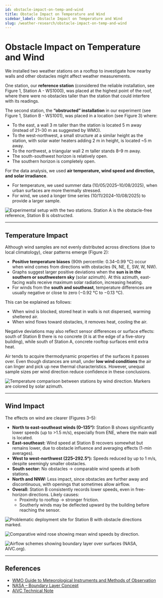 ```yaml
---
id: obstacle-impact-on-temp-and-wind
title: Obstacle Impact on Temperature and Wind
sidebar_label: Obstacle Impact on Temperature and Wind
slug: /weather-research/obstacle-impact-on-temp-and-wind
---
```


# Obstacle Impact on Temperature and Wind

We installed two weather stations on a rooftop to investigate how nearby walls and other obstacles might affect weather measurements.

One station, our **reference station** (considered the reliable installation, see Figure 1, Station A - WS1000), was placed at the highest point of the roof, where there were no obstacles taller than the station that could interfere with its readings.

The second station, the **“obstructed” installation** in our experiment (see Figure 1, Station B - WS1001), was placed in a location (see Figure 3) where:

- To the east, a wall 3 m taller than the station is located 5 m away (instead of 21–30 m as suggested by WMO).
- To the west-northwest, a small structure at a similar height as the station, with solar water heaters adding 2 m in height, is located ~5 m away.
- To the northwest, a triangular wall 2 m taller stands 8–9 m away.
- The south-southwest horizon is relatively open.
- The southern horizon is completely open.

For the data analysis, we used **air temperature, wind speed and direction, and solar irradiance**.
- For temperature, we used summer data (10/05/2025–10/08/2025), when urban surfaces are more thermally stressed.
- For wind, we used a longer time series (10/11/2024–10/08/2025) to provide a larger sample.

![Experimental setup with the two stations. Station A is the obstacle-free reference, Station B is obstructed.](/img/weather-research/obstacle_experiment/fig1_experimental_setup.png)

---

## Temperature Impact

Although wind samples are not evenly distributed across directions (due to local climatology), clear patterns emerge (Figure 2):

- **Positive temperature biases** (90th percentile: 0.34–0.99 °C) occur when wind comes from directions with obstacles (N, NE, E, SW, W, NW).
- Graphs suggest larger positive deviations when the **sun is in the southern or southwestern sky** (solar azimuth). At this azimuth, east-facing walls receive maximum solar radiation, increasing heating.
- For winds from the **south and southeast**, temperature differences are usually negative or close to zero (−0.92 °C to −0.13 °C).

This can be explained as follows:
- When wind is blocked, stored heat in walls is not dispersed, warming sheltered air.
- When wind flows toward obstacles, it removes heat, cooling the air.

Negative deviations may also reflect sensor differences or surface effects: south of Station B there is no concrete (it is at the edge of a five-story building), while south of Station A, concrete rooftop surfaces emit extra heat.

Air tends to acquire thermodynamic properties of the surfaces it passes over. Even though distances are small, under **low wind conditions** the air can linger and pick up new thermal characteristics.
However, unequal sample sizes per wind direction reduce confidence in these conclusions.

![Temperature comparison between stations by wind direction. Markers are colored by solar azimuth.](/img/weather-research/obstacle_experiment/fig2_temperature_solar_azimuth_wind_dir_scatterplots.png)

---

## Wind Impact

The effects on wind are clearer (Figures 3–5):

- **North to east-southeast winds (0–135°):** Station B shows significantly lower speeds (up to >1.5 m/s), especially from ENE, where the main wall is located.
- **East-southeast:** Wind speed at Station B recovers somewhat but remains lower, due to obstacle influence and averaging effects (1-min averages).
- **West to west-northwest (225–292.5°):** Speeds reduced by up to 1 m/s, despite seemingly smaller obstacles.
- **South sector:** No obstacles → comparable wind speeds at both stations.
- **North and NNW:** Less impact, since obstacles are further away and discontinuous, with openings that sometimes allow airflow.
- **Overall:** Station B consistently records lower speeds, even in free-horizon directions. Likely causes:
  - Proximity to rooftop → stronger friction.
  - Southerly winds may be deflected upward by the building before reaching the sensor.

![Problematic deployment site for Station B with obstacle directions marked.](/img/weather-research/obstacle_experiment/fig3_problematic_deployment_setup.png)

![Comparative wind rose showing mean wind speeds by direction.](/img/weather-research/obstacle_experiment/fig4_wind_rose_comparison.png)

![Airflow schemes showing boundary layer over surfaces (NASA, AIVC.org).](/img/weather-research/obstacle_experiment/fig5_air_flows_on_surface_buildings.png)

---

## References

- [WMO Guide to Meteorological Instruments and Methods of Observation](https://library.wmo.int/viewer/35699/?offset=#page=214&viewer=picture&o=search&n=0&q=suspicious)
- [NASA – Boundary Layer Concept](https://www.grc.nasa.gov/www/k-12/VirtualAero/BottleRocket/airplane/boundlay.html)
- [AIVC Technical Note](https://www.aivc.org/sites/default/files/airbase_866.pdf)


